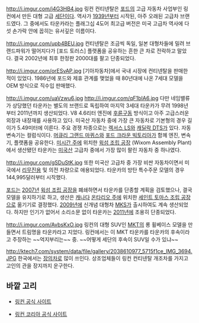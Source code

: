 http://i.imgur.com/j4G3HB4.jpg
링컨 컨티넨탈은 [[포드#s-2|포드]]의 고급 자동차 사업부인 링컨에서 만든 대형 고급 [[세단]]이다. 역사가 [[1939년]]부터 시작된, 아주 오래된 고급차 브랜드였다. 그 중에서도 타운카라는 플래그십 4도어 최고급 버전은 미국 고급차 역사에 다섯 손가락 안에 꼽히는 유서깊은 이름이다.

http://i.imgur.com/upb4BEU.jpg
컨티넨탈은 조금씩 독일, 일본 대형차들에 밀려 브랜드파워가 떨어지다가 [포드 토러스] 플랫폼을 공유하는 흔한 큰 차로 전락하고 말았다. 결국 2002년에 최후 한정판 2000대를 팔고 단종되었다.

http://i.imgur.com/orESvAP.jpg
[기아자동차]에서 국내 시장에 컨티넨탈을 판매한 적이 있었다. 1986년에 포드와 제휴 관계를 맺었을 때 80년대에 나온 7세대 모델을 OEM 방식으로 직수입 판매했다.

http://i.imgur.com/uaVzwu6.jpg
http://i.imgur.com/qF1bIA6.jpg
다만 네임밸류가 상당했던 타운카는 별도의 브랜드로 독립하여 마지막 3세대 타운카가 무려 1998년부터 2011년까지 생산되었다. V8 4.6리터 엔진에 [[후륜구동]] 방식이고 아주 고급스러운 외장과 내장재를 사용하고 있다. 미국산 자동차 중에 가장 큰 자동차로 기본형의 경우 길이가 5.49미터에 이른다. 주요 경쟁 차종으로는 [[렉서스 LS]]와 [[캐딜락 DTS]]가 있다. 자동변속기는 컬럼식이다. [[머큐리 그랜드 마퀴스]]와 [[포드 크라운 빅토리아]]가 함께 엔진, 변속기, 플랫폼을 공유한다. [[미시간 주]]에 위치한 [[윅섬 조립 공장]] (Wixom Assembly Plant)에서 생산됐던 타운카는 [[미국]]산 고급차 중에서 가장 많이 팔린 자동차 중 하나였다.

http://i.imgur.com/gSDuStK.jpg
또한 미국산 고급차 중 가장 비싼 자동차이면서 미국에서 [[리무진]]용 및 의전 차량으로 애용되었다. 타운카의 방탄 특수주문 모델의 경우 144,995달러부터 시작했다.

[[포드#s-2|포드]]는 [[2007년]] [[윅섬 조립 공장]]을 폐쇄하면서 타운카를 단종할 계획을 검토했으나, 결국 모델을 유지하기로 하고, 생산은 [[캐나다]] [[온타리오 주]]에 위치한 [[세인트 토마스 조립 공장]]으로 옮기기로 결정했다. [[2009년]]에 신개념 대형차 [[링컨 MKS|MKS]]가 출시하여도 계속 생산되었다. 하지만 인기가 없어서 소리소문 없이 타운카는 [[2011년]]에 조용히 단종되었다.

http://i.imgur.com/AvbsKxO.jpg
링컨의 대형 SUV인 [[링컨 MKT|MKT]]의 롱 휠베이스 모델을 만들면서 트림명을 타운카라고 지었다. 링컨에서는 이 MKT 타운카를 타운카의 후속이라고 주장하는 ~~억지부리는~~ 중. ~~어떻게 세단의 후속이 SUV일 수가 있냐~~

http://ktech7.com/system/data/file/gallery/2038610977_5715f1ce_IMG_3694.JPG
한국에서는 [[장의차]]로 많이 쓰인다. 상조업체들이 링컨 컨티넨탈 개조차를 가지고 고인의 관을 장지까지 운구한다.

== 바깥 고리 ==
* {{언어고리|en}}[http://www.lincoln.com/ 링컨 공식 사이트]
* {{언어고리|ko}}[http://www.ford-korea.com/lincoln/ 링컨 코리아 공식 사이트]
